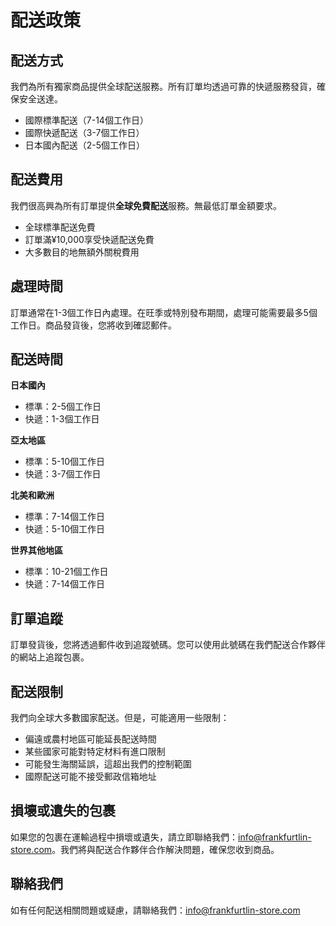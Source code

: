 # 配送政策

## 配送方式

我們為所有獨家商品提供全球配送服務。所有訂單均透過可靠的快遞服務發貨，確保安全送達。

- 國際標準配送（7-14個工作日）
- 國際快遞配送（3-7個工作日）
- 日本國內配送（2-5個工作日）

## 配送費用

我們很高興為所有訂單提供**全球免費配送**服務。無最低訂單金額要求。

- 全球標準配送免費
- 訂單滿¥10,000享受快遞配送免費
- 大多數目的地無額外關稅費用

## 處理時間

訂單通常在1-3個工作日內處理。在旺季或特別發布期間，處理可能需要最多5個工作日。商品發貨後，您將收到確認郵件。

## 配送時間

**日本國內**
- 標準：2-5個工作日
- 快遞：1-3個工作日

**亞太地區**
- 標準：5-10個工作日
- 快遞：3-7個工作日

**北美和歐洲**
- 標準：7-14個工作日
- 快遞：5-10個工作日

**世界其他地區**
- 標準：10-21個工作日
- 快遞：7-14個工作日

## 訂單追蹤

訂單發貨後，您將透過郵件收到追蹤號碼。您可以使用此號碼在我們配送合作夥伴的網站上追蹤包裹。

## 配送限制

我們向全球大多數國家配送。但是，可能適用一些限制：

- 偏遠或農村地區可能延長配送時間
- 某些國家可能對特定材料有進口限制
- 可能發生海關延誤，這超出我們的控制範圍
- 國際配送可能不接受郵政信箱地址

## 損壞或遺失的包裹

如果您的包裹在運輸過程中損壞或遺失，請立即聯絡我們：info@frankfurtlin-store.com。我們將與配送合作夥伴合作解決問題，確保您收到商品。

## 聯絡我們

如有任何配送相關問題或疑慮，請聯絡我們：info@frankfurtlin-store.com
